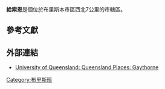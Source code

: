 {{Infobox Australian Place | type = suburb
| name     = 給索恩
| city     = 布里斯本
| state    = 昆士蘭州
| image    = 
| caption  = 
| lga      = [[布里斯本市政府|布里斯本市政府]]
| postcode = 4051
| pop      = 
| area     = 
| est      = 
| stategov = 艾佛敦、艾胥森林
| fedgov   = 布里斯本
| dist1    = 9
| location1= [[布里斯本|布里斯本]]
| near-nw  = 
| near-n   = [[艾佛敦公園區_(昆士蘭州)|艾佛敦公園]]
| near-ne  = 
| near-w   = [[米契爾頓_(昆士蘭州)|米契爾頓]]
| near-e   = [[伊諾給拉區_(昆士蘭州)|伊諾給拉]]
| near-sw  = 
| near-s   = [[伊諾給拉區_(昆士蘭州)|伊諾給拉]]
| near-se  = 
}}

'''給索恩'''是個位於布里斯本市區西北7公里的市轄區。

==參考文獻==
{{reflist}}

==外部連結==
* [http://queenslandplaces.com.au/gaythorne University of Queensland: Queensland Places: Gaythorne]

{{Coord|-27.418|152.983|display=title|format=dms|region:AU-QLD_type:city}}

[[Category:布里斯班|Category:布里斯班]]
